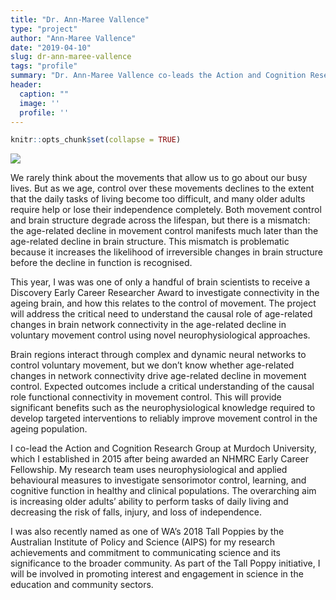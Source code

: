 ```yaml
---
title: "Dr. Ann-Maree Vallence"
type: "project"
author: "Ann-Maree Vallence"
date: "2019-04-10"
slug: dr-ann-maree-vallence
tags: "profile"
summary: "Dr. Ann-Maree Vallence co-leads the Action and Cognition Research Group at Murdoch University, and is a DECRA researcher. She is studying connectivity in the aceing brain and how this relates to the control of movement."
header:
  caption: ""
  image: ''
  profile: ''
---
```


```r
knitr::opts_chunk$set(collapse = TRUE)
```


![](DrAnn-MareeVallence.png)

We rarely think about the movements that allow us to go about our busy lives. But as we age, control over these movements declines to the extent that the daily tasks of living become too difficult, and many older adults require help or lose their independence completely. Both movement control and brain structure degrade across the lifespan, but there is a mismatch: the age-related decline in movement control manifests much later than the age-related decline in brain structure. This mismatch is problematic because it increases the likelihood of irreversible changes in brain structure before the decline in function is recognised.

This year, I was was one of only a handful of brain scientists to receive a Discovery Early Career Researcher Award to investigate connectivity in the ageing brain, and how this relates to the control of movement. The project will address the critical need to understand the causal role of age-related changes in brain network connectivity in the age-related decline in voluntary movement control using novel neurophysiological approaches.

Brain regions interact through complex and dynamic neural networks to control voluntary movement, but we don't know whether age-related changes in network connectivity drive age-related decline in movement control. Expected outcomes include a critical understanding of the causal role functional connectivity in movement control. This will provide significant benefits such as the neurophysiological knowledge required to develop targeted interventions to reliably improve movement control in the ageing population.

I co-lead the Action and Cognition Research Group at Murdoch University, which I established in 2015 after being awarded an NHMRC Early Career Fellowship. My research team uses neurophysiological and applied behavioural measures to investigate sensorimotor control, learning, and cognitive function in healthy and clinical populations. The overarching aim is increasing older adults’ ability to perform tasks of daily living and decreasing the risk of falls, injury, and loss of independence.

I was also recently named as one of WA’s 2018 Tall Poppies by the Australian Institute of Policy and Science (AIPS) for my research achievements and commitment to communicating science and its significance to the broader community. As part of the Tall Poppy initiative, I will be involved in promoting interest and engagement in science in the education and community sectors.